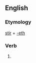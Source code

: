 ==English==

===Etymology===
[[stir]] + [[-eth]]

===Verb===
{{head|en|verb form}}

# {{en-archaic third-person singular of|stir}}
